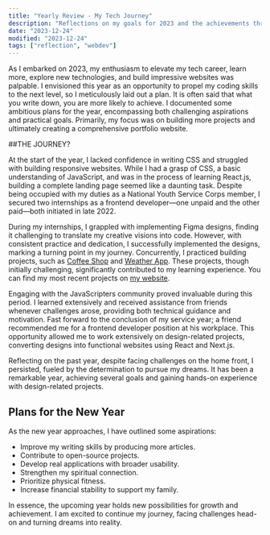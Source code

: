 ```yaml
---
title: "Yearly Review - My Tech Journey"
description: "Reflections on my goals for 2023 and the achievements throughout the year"
date: "2023-12-24"
modified: "2023-12-24"
tags: ["reflection", "webdev"]
---
```


<CustomImage
  src="https://raw.githubusercontent.com/TEECOD3/blogposts/main/Images/meditation-boy.svg"
  alt="meditation boy"
/>

As I embarked on 2023, my enthusiasm to elevate my tech career, learn more, explore new technologies, and build impressive websites was palpable. I envisioned this year as an opportunity to propel my coding skills to the next level, so I meticulously laid out a plan. It is often said that what you write down, you are more likely to achieve. I documented some ambitious plans for the year, encompassing both challenging aspirations and practical goals. Primarily, my focus was on building more projects and ultimately creating a comprehensive portfolio website.

##THE JOURNEY?

At the start of the year, I lacked confidence in writing CSS and struggled with building responsive websites. While I had a grasp of CSS, a basic understanding of JavaScript, and was in the process of learning React.js, building a complete landing page seemed like a daunting task. Despite being occupied with my duties as a National Youth Service Corps member, I secured two internships as a frontend developer—one unpaid and the other paid—both initiated in late 2022.

During my internships, I grappled with implementing Figma designs, finding it challenging to translate my creative visions into code. However, with consistent practice and dedication, I successfully implemented the designs, marking a turning point in my journey. Concurrently, I practiced building projects, such as [Coffee Shop](https://cofeeshop-topshi.netlify.app/) and [Weather App](https://ephemeral-kringle-20b9f7.netlify.app/). These projects, though initially challenging, significantly contributed to my learning experience. You can find my most recent projects on [my website](https://teecod3.vercel.app/).

Engaging with the JavaScripters community proved invaluable during this period. I learned extensively and received assistance from friends whenever challenges arose, providing both technical guidance and motivation. Fast forward to the conclusion of my service year; a friend recommended me for a frontend developer position at his workplace. This opportunity allowed me to work extensively on design-related projects, converting designs into functional websites using React and Next.js.

Reflecting on the past year, despite facing challenges on the home front, I persisted, fueled by the determination to pursue my dreams. It has been a remarkable year, achieving several goals and gaining hands-on experience with design-related projects.

## Plans for the New Year

<CustomImage
  src="https://raw.githubusercontent.com/TEECOD3/blogposts/main/Images/engineer.svg"
  alt="engineer"
/>

As the new year approaches, I have outlined some aspirations:

- Improve my writing skills by producing more articles.
- Contribute to open-source projects.
- Develop real applications with broader usability.
- Strengthen my spiritual connection.
- Prioritize physical fitness.
- Increase financial stability to support my family.

In essence, the upcoming year holds new possibilities for growth and achievement. I am excited to continue my journey, facing challenges head-on and turning dreams into reality.
